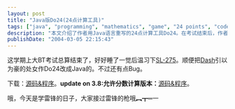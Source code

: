 ```yaml
---
layout: post
title: "Java版Do24(24点计算工具)"
tags: ["java", "programming", "mathematics", "game", "24 points", "code", "software development", "sl-275", "calculation tool", "tech"]
description: "本文介绍了作者用Java语言重写的24点计算工具Do24。在考试结束后，作者复习SL-275课程的同时，将朋友Dash的Do24程序改写成Java版本。文章提供了源码和程序下载链接，并在几天后更新了支持分数计算的增强版本。作者提到程序仍存在一些bug，并在文末轻松地提及当天是学雷锋纪念日。这个小型编程项目展示了将经典数学游戏转化为计算机程序的过程，也是作者在编程学习中的一次实践。"
publishDate: "2004-03-05 22:15:43"
---
```


这学期上大BT考试总算结束了，好好睡了一觉后温习下[SL-275](http://suned.sun.com/US/catalog/courses/SL-275.html)。顺便把[Dash](http://dash.945.cn)引以为豪的处女作Do24改成Java的。不过还有点Bug。

下载：[源码&程序](http://blog.xdanger.com/archives/docs/20040305a.rar)。**update on 3.8:允许分数计算版本：**[源码&程序](http://blog.xdanger.com/archives/docs/20040305b.rar)。

哦，今天是学雷锋的日子，大家接过雷锋的枪哦︻┳═一